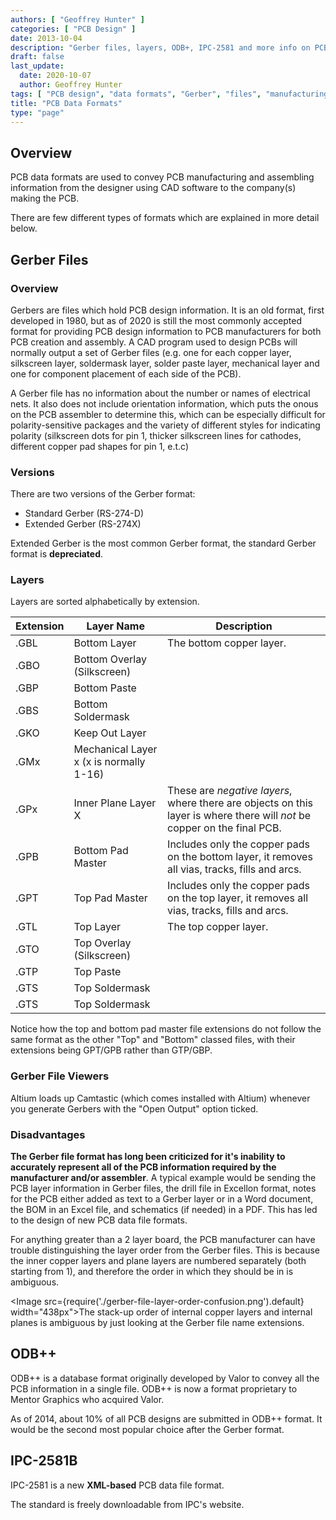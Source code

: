 ```yaml
---
authors: [ "Geoffrey Hunter" ]
categories: [ "PCB Design" ]
date: 2013-10-04
description: "Gerber files, layers, ODB+, IPC-2581 and more info on PCB data formats."
draft: false
last_update:
  date: 2020-10-07
  author: Geoffrey Hunter
tags: [ "PCB design", "data formats", "Gerber", "files", "manufacturing", "RS-274-D", "RS-274X", "ODB++", "IPC-2581" ]
title: "PCB Data Formats"
type: "page"
---
```


## Overview

PCB data formats are used to convey PCB manufacturing and assembling information from the designer using CAD software to the company(s) making the PCB.

There are few different types of formats which are explained in more detail below.

## Gerber Files

### Overview

Gerbers are files which hold PCB design information. It is an old format, first developed in 1980, but as of 2020 is still the most commonly accepted format for providing PCB design information to PCB manufacturers for both PCB creation and assembly. A CAD program used to design PCBs will normally output a set of Gerber files (e.g. one for each copper layer, silkscreen layer, soldermask layer, solder paste layer, mechanical layer and one for component placement of each side of the PCB).

A Gerber file has no information about the number or names of electrical nets. It also does not include orientation information, which puts the onous on the PCB assembler to determine this, which can be especially difficult for polarity-sensitive packages and the variety of different styles for indicating polarity (silkscreen dots for pin 1, thicker silkscreen lines for cathodes, different copper pad shapes for pin 1, e.t.c)

### Versions

There are two versions of the Gerber format:

* Standard Gerber (RS-274-D)
* Extended Gerber (RS-274X)

Extended Gerber is the most common Gerber format, the standard Gerber format is **depreciated**. 

### Layers

Layers are sorted alphabetically by extension.

<table>
  <thead>
    <tr>
      <th>Extension</th>
      <th>Layer Name</th>
      <th>Description</th>
    </tr>
  </thead>
  <tbody>
    <tr>
      <td>.GBL</td>
      <td>Bottom Layer</td>
      <td> The bottom copper layer.</td>
    </tr>
    <tr>
      <td>.GBO</td>
      <td>Bottom Overlay (Silkscreen)</td>
      <td></td>
    </tr>
    <tr>
      <td>.GBP</td>
      <td>Bottom Paste</td>
      <td></td>
    </tr>
    <tr>
      <td>.GBS</td>
      <td>Bottom Soldermask</td>
      <td></td>
    </tr>
    <tr>
      <td>.GKO</td>
      <td>Keep Out Layer</td>
      <td></td>
    </tr>
    <tr>
      <td>.GMx</td>
      <td>Mechanical Layer x (x is normally 1-16)</td>
      <td></td>
    </tr>
    <tr>
      <td>.GPx</td>
      <td>Inner Plane Layer X</td>
      <td>These are <i>negative layers</i>, where there are objects on this layer is where there will <i>not</i> be copper on the final PCB.</td>
    </tr>
    <tr>
      <td>.GPB</td>
      <td>Bottom Pad Master</td>
      <td>Includes only the copper pads on the bottom layer, it removes all vias, tracks, fills and arcs.</td>
    </tr>
    <tr>
      <td>.GPT</td>
      <td>Top Pad Master</td>
      <td>Includes only the copper pads on the top layer, it removes all vias, tracks, fills and arcs.</td>
    </tr>
    <tr>
      <td>.GTL</td>
      <td>Top Layer</td>
      <td>The top copper layer.</td>
    </tr>
    <tr>
      <td>.GTO</td>
      <td>Top Overlay (Silkscreen)</td>
      <td></td>
    </tr>
    <tr>
      <td>.GTP</td>
      <td>Top Paste</td>
      <td></td>
    </tr>
    <tr>
      <td>.GTS</td>
      <td>Top Soldermask</td>
      <td></td>
    </tr>
    <tr>
      <td>.GTS</td>
      <td>Top Soldermask</td>
      <td></td>
    </tr>
  </tbody>
</table>

Notice how the top and bottom pad master file extensions do not follow the same format as the other "Top" and "Bottom" classed files, with their extensions being GPT/GPB rather than GTP/GBP.

### Gerber File Viewers

Altium loads up Camtastic (which comes installed with Altium) whenever you generate Gerbers with the "Open Output" option ticked.

### Disadvantages

**The Gerber file format has long been criticized for it's inability to accurately represent all of the PCB information required by the manufacturer and/or assembler**. A typical example would be sending the PCB layer information in Gerber files, the drill file in Excellon format, notes for the PCB either added as text to a Gerber layer or in a Word document, the BOM in an Excel file, and schematics (if needed) in a PDF. This has led to the design of new PCB data file formats.

For anything greater than a 2 layer board, the PCB manufacturer can have trouble distinguishing the layer order from the Gerber files. This is because the inner copper layers and plane layers are numbered separately (both starting from 1), and therefore the order in which they should be in is ambiguous.

<Image src={require('./gerber-file-layer-order-confusion.png').default} width="438px">The stack-up order of internal copper layers and internal planes is ambiguous by just looking at the Gerber file name extensions.</Image>

## ODB++

ODB++ is a database format originally developed by Valor to convey all the PCB information in a single file. ODB++ is now a format proprietary to Mentor Graphics who acquired Valor.

As of 2014, about 10% of all PCB designs are submitted in ODB++ format. It would be the second most popular choice after the Gerber format.

## IPC-2581B

IPC-2581 is a new **XML-based** PCB data file format.

The standard is freely downloadable from IPC's website.
